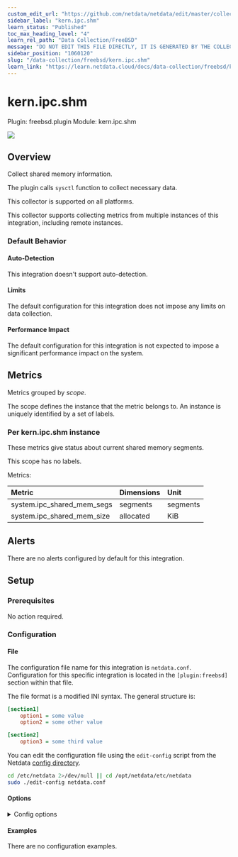```yaml
---
custom_edit_url: "https://github.com/netdata/netdata/edit/master/collectors/freebsd.plugin/metadata.yaml"
sidebar_label: "kern.ipc.shm"
learn_status: "Published"
toc_max_heading_level: "4"
learn_rel_path: "Data Collection/FreeBSD"
message: "DO NOT EDIT THIS FILE DIRECTLY, IT IS GENERATED BY THE COLLECTOR'S metadata.yaml FILE"
sidebar_position: "1060120"
slug: "/data-collection/freebsd/kern.ipc.shm"
learn_link: "https://learn.netdata.cloud/docs/data-collection/freebsd/kern.ipc.shm"
---
```



# kern.ipc.shm

Plugin: freebsd.plugin
Module: kern.ipc.shm

<img src="https://img.shields.io/badge/maintained%20by-Netdata-%2300ab44" />

## Overview

Collect shared memory information.

The plugin calls `sysctl` function to collect necessary data.

This collector is supported on all platforms.

This collector supports collecting metrics from multiple instances of this integration, including remote instances.


### Default Behavior

#### Auto-Detection

This integration doesn't support auto-detection.

#### Limits

The default configuration for this integration does not impose any limits on data collection.

#### Performance Impact

The default configuration for this integration is not expected to impose a significant performance impact on the system.


## Metrics

Metrics grouped by *scope*.

The scope defines the instance that the metric belongs to. An instance is uniquely identified by a set of labels.



### Per kern.ipc.shm instance

These metrics give status about current shared memory segments.

This scope has no labels.

Metrics:

| Metric | Dimensions | Unit |
|:------|:----------|:----|
| system.ipc_shared_mem_segs | segments | segments |
| system.ipc_shared_mem_size | allocated | KiB |



## Alerts

There are no alerts configured by default for this integration.


## Setup

### Prerequisites

No action required.

### Configuration

#### File

The configuration file name for this integration is `netdata.conf`.
Configuration for this specific integration is located in the `[plugin:freebsd]` section within that file.

The file format is a modified INI syntax. The general structure is:

```ini
[section1]
    option1 = some value
    option2 = some other value

[section2]
    option3 = some third value
```
You can edit the configuration file using the `edit-config` script from the
Netdata [config directory](/docs/configuring/configuration#the-netdata-config-directory).

```bash
cd /etc/netdata 2>/dev/null || cd /opt/netdata/etc/netdata
sudo ./edit-config netdata.conf
```
#### Options



<details><summary>Config options</summary>

| Name | Description | Default | Required |
|:----|:-----------|:-------|:--------:|
| kern.ipc.shm | Enable or disable shared memory metric. | yes | False |

</details>

#### Examples
There are no configuration examples.


